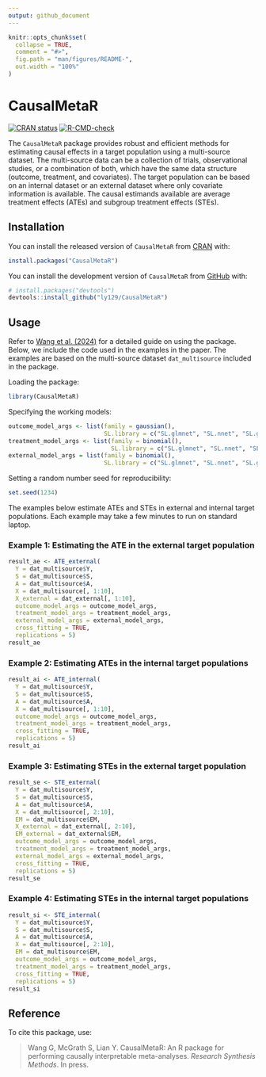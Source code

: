 ```yaml
---
output: github_document
---
```


<!-- README.md is generated from README.Rmd. Please edit that file -->

```r
knitr::opts_chunk$set(
  collapse = TRUE,
  comment = "#>",
  fig.path = "man/figures/README-",
  out.width = "100%"
)
```

# CausalMetaR

<!-- badges: start -->
[![CRAN status](https://www.r-pkg.org/badges/version/CausalMetaR)](https://CRAN.R-project.org/package=CausalMetaR)
[![R-CMD-check](https://github.com/ly129/CMetafoR/actions/workflows/R-CMD-check.yaml/badge.svg)](https://github.com/ly129/CMetafoR/actions/workflows/R-CMD-check.yaml)
<!-- badges: end -->

The `CausalMetaR` package provides robust and efficient methods for estimating causal effects in a target population using a multi-source dataset. The multi-source data can be a collection of trials, observational studies, or a combination of both, which have the same data structure (outcome, treatment, and covariates). The target population can be based on an internal dataset or an external dataset where only covariate information is available. The causal estimands available are average treatment effects (ATEs) and subgroup treatment effects (STEs).

## Installation

You can install the released version of `CausalMetaR` from [CRAN](https://CRAN.R-project.org/package=CausalMetaR) with:

``` r
install.packages("CausalMetaR")
```

You can install the development version of `CausalMetaR` from [GitHub](https://github.com/ly129/CausalMetaR) with:

``` r
# install.packages("devtools")
devtools::install_github("ly129/CausalMetaR")
```

## Usage

Refer to [Wang et al. (2024)](https://doi.org/10.48550/arXiv.2402.04341) for a detailed guide on using the package. Below, we include the code used in the examples in the paper. The examples are based on the multi-source dataset `dat_multisource` included in the package. 

Loading the package:
```r
library(CausalMetaR)
```

Specifying the working models:
```r
outcome_model_args <- list(family = gaussian(),
                           SL.library = c("SL.glmnet", "SL.nnet", "SL.glm"))
treatment_model_args <- list(family = binomial(),
                             SL.library = c("SL.glmnet", "SL.nnet", "SL.glm"))
external_model_args = list(family = binomial(),
                           SL.library = c("SL.glmnet", "SL.nnet", "SL.glm"))
```

Setting a random number seed for reproducibility:
```r
set.seed(1234)
```

The examples below estimate ATEs and STEs in external and internal target populations. Each example may take a few minutes to run on standard laptop.

### Example 1: Estimating the ATE in the external target population

```r
result_ae <- ATE_external(
  Y = dat_multisource$Y,
  S = dat_multisource$S,
  A = dat_multisource$A,
  X = dat_multisource[, 1:10],
  X_external = dat_external[, 1:10],
  outcome_model_args = outcome_model_args,
  treatment_model_args = treatment_model_args,
  external_model_args = external_model_args,
  cross_fitting = TRUE,
  replications = 5)
result_ae
```

### Example 2: Estimating ATEs in the internal target populations

```r
result_ai <- ATE_internal(
  Y = dat_multisource$Y,
  S = dat_multisource$S,
  A = dat_multisource$A,
  X = dat_multisource[, 1:10],
  outcome_model_args = outcome_model_args,
  treatment_model_args = treatment_model_args,
  cross_fitting = TRUE,
  replications = 5)
result_ai
```

### Example 3: Estimating STEs in the external target population

```r
result_se <- STE_external(
  Y = dat_multisource$Y,
  S = dat_multisource$S,
  A = dat_multisource$A,
  X = dat_multisource[, 2:10],
  EM = dat_multisource$EM,
  X_external = dat_external[, 2:10],
  EM_external = dat_external$EM,
  outcome_model_args = outcome_model_args,
  treatment_model_args = treatment_model_args,
  external_model_args = external_model_args,
  cross_fitting = TRUE,
  replications = 5)
result_se
```

### Example 4: Estimating STEs in the internal target populations

```r
result_si <- STE_internal(
  Y = dat_multisource$Y,
  S = dat_multisource$S,
  A = dat_multisource$A,
  X = dat_multisource[, 2:10],
  EM = dat_multisource$EM,
  outcome_model_args = outcome_model_args,
  treatment_model_args = treatment_model_args,
  cross_fitting = TRUE,
  replications = 5)
result_si
```

## Reference

To cite this package, use: 

> Wang G, McGrath S, Lian Y. CausalMetaR: An R package for performing causally interpretable meta-analyses. *Research Synthesis Methods*. In press. 
